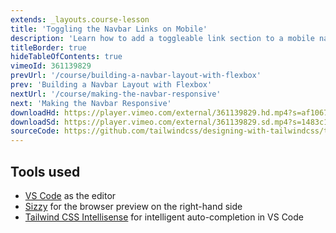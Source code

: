 ```yaml
---
extends: _layouts.course-lesson
title: 'Toggling the Navbar Links on Mobile'
description: 'Learn how to add a toggleable link section to a mobile navbar.'
titleBorder: true
hideTableOfContents: true
vimeoId: 361139829
prevUrl: '/course/building-a-navbar-layout-with-flexbox'
prev: 'Building a Navbar Layout with Flexbox'
nextUrl: '/course/making-the-navbar-responsive'
next: 'Making the Navbar Responsive'
downloadHd: https://player.vimeo.com/external/361139829.hd.mp4?s=af1067340e4b8a1e453aaaffc122b0ae7d27098d&profile_id=169&download=1
downloadSd: https://player.vimeo.com/external/361139829.sd.mp4?s=1483c1a2ad1d5973c7305f1fdeacaf1ba57a6ccb&profile_id=165&download=1
sourceCode: https://github.com/tailwindcss/designing-with-tailwindcss/tree/master/03-building-a-responsive-navbar/02-toggling-the-navbar-links-on-mobile
---
```


## Tools used

- [VS Code](https://code.visualstudio.com/) as the editor
- [Sizzy](https://adamwathan.me/sizzy) for the browser preview on the right-hand side
- [Tailwind CSS Intellisense](https://marketplace.visualstudio.com/items?itemName=bradlc.vscode-tailwindcss) for intelligent auto-completion in VS Code
